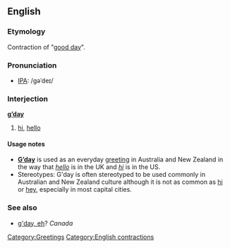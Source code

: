==English==

===Etymology===
Contraction of "[[good day]]".

===Pronunciation===
*[[IPA]]: /gəˈdeɪ/

===Interjection===
'''[[good|g’]][[day]]'''

# {{cattag|Australian|colloquial}} [[hi]], [[hello]]

====Usage notes====
*'''[[w:G'day|G’day]]''' is used as an everyday [[greeting]] in Australia and New Zealand in the way that ''[[hello]]'' is in the UK and ''[[hi]]'' is in the US.
*Stereotypes: G'day is often stereotyped to be used commonly in Australian and New Zealand culture although it is not as common as [[hi]] or [[hey]], especially in most capital cities.

===See also===
* [[g'day, eh]]?  ''Canada''

[[Category:Greetings]]
[[Category:English contractions]]